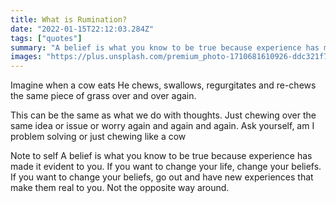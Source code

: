 ```yaml
---
title: What is Rumination?
date: "2022-01-15T22:12:03.284Z"
tags: ["quotes"]
summary: "A belief is what you know to be true because experience has made it evident to you. If you want to change your life, change your beliefs"
images: "https://plus.unsplash.com/premium_photo-1710681610926-ddc321f7809a?q=80&w=2940&auto=format&fit=crop&ixlib=rb-4.0.3&ixid=M3wxMjA3fDB8MHxwaG90by1wYWdlfHx8fGVufDB8fHx8fA%3D%3D"
---
```


Imagine when a cow eats He chews, swallows, regurgitates and re-chews the same piece of grass over and over again.

This can be the same as what we do with thoughts. Just chewing over the same idea or issue or worry again and again and again. Ask yourself, am I problem solving or just chewing like a cow

Note to self
A belief is what you know to be true because experience has made it evident to you. If you want to change your life, change your beliefs. If you want to change your beliefs, go out and have new experiences that make them real to you. Not the opposite way around.